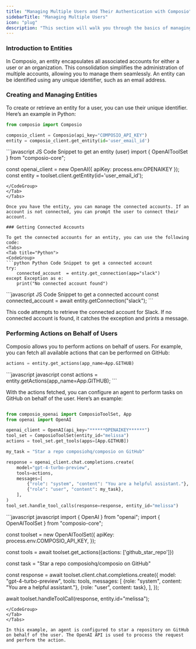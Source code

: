 ```yaml
---
title: "Managing Multiple Users and Their Authentication with Composio"
sidebarTitle: "Managing Multiple Users"
icon: "plug"
description: "This section will walk you through the basics of managing multiple users and their authentication using Composio."
---
```


### Introduction to Entities

In Composio, an entity encapsulates all associated accounts for either a user or an organization. This consolidation simplifies the administration of multiple accounts, allowing you to manage them seamlessly. An entity can be identified using any unique identifier, such as an email address.

### Creating and Managing Entities

To create or retrieve an entity for a user, you can use their unique identifier. Here’s an example in Python:
<Tabs>
<Tab title="Python">
<CodeGroup>
```python Python Code Snippet to get an entity (user)
from composio import Composio

composio_client = Composio(api_key="COMPOSIO_API_KEY")
entity = composio_client.get_entity(id='user_email_id')
```
</CodeGroup>
</Tab>
<Tab title="JS">
<CodeGroup>
```javascript JS Code Snippet to get an entity (user)
import { OpenAIToolSet } from "composio-core";

const openai_client = new OpenAI({
    apiKey: process.env.OPENAIKEY
});
const entity = toolset.client.getEntity(id='user_email_id');
```
</CodeGroup>
</Tab>
</Tabs>

Once you have the entity, you can manage the connected accounts. If an account is not connected, you can prompt the user to connect their account.

### Getting Connected Accounts

To get the connected accounts for an entity, you can use the following code:
<Tabs>
<Tab title="Python">
<CodeGroup>
```python Python Code Snippet to get a connected account
try:
    connected_account  = entity.get_connection(app="slack")
except Exception as e:
    print("No connected account found")
```
</CodeGroup>
</Tab>
<Tab title="JS">
<CodeGroup>
```javascript JS Code Snippet to get a connected account
const connected_account  = await entity.getConnection("slack");
```
</CodeGroup>
</Tab>
</Tabs>

This code attempts to retrieve the connected account for Slack. If no connected account is found, it catches the exception and prints a message.

### Performing Actions on Behalf of Users

Composio allows you to perform actions on behalf of users. For example, you can fetch all available actions that can be performed on GitHub:
<Tabs>
<Tab title="Python">
<CodeGroup>
```python python
actions = entity.get_actions(app_name=App.GITHUB)
```
</CodeGroup>
</Tab>
<Tab title="JS">
<CodeGroup>
```javascript javascript
const actions = entity.getActions(app_name=App.GITHUB);
```
</CodeGroup>
</Tab>
</Tabs>

With the actions fetched, you can configure an agent to perform tasks on GitHub on behalf of the user. Here’s an example:
<Tabs>
<Tab title="Python">
<CodeGroup>
```python python

from composio_openai import ComposioToolSet, App
from openai import OpenAI

openai_client = OpenAI(api_key="******OPENAIKEY******")
tool_set = ComposioToolSet(entity_id="melissa")
actions = tool_set.get_tools(apps=[App.GITHUB])

my_task = "Star a repo composiohq/composio on GitHub"

response = openai_client.chat.completions.create(
    model="gpt-4-turbo-preview",
    tools=actions,
    messages=[
        {"role": "system", "content": "You are a helpful assistant."},
        {"role": "user", "content": my_task},
    ],
)
tool_set.handle_tool_calls(response=response, entity_id="melissa")
```
</CodeGroup>
</Tab>
<Tab title="JS">
<CodeGroup>
```javascript javascript
import { OpenAI } from "openai";
import { OpenAIToolSet } from "composio-core";

const toolset = new OpenAIToolSet({
    apiKey: process.env.COMPOSIO_API_KEY,
});

const tools = await toolset.get_actions({actions: ['github_star_repo']})

const task = "Star a repo composiohq/composio on GitHub"

const response = await toolset.client.chat.completions.create({
    model: "gpt-4-turbo-preview",
    tools: tools,
    messages: [
        {role: "system", content: "You are a helpful assistant."},
        {role: "user", content: task},
    ],
});

await toolset.handleToolCall(response, entity.id="melissa");
```
</CodeGroup>
</Tab>
</Tabs>

In this example, an agent is configured to star a repository on GitHub on behalf of the user. The OpenAI API is used to process the request and perform the action.
